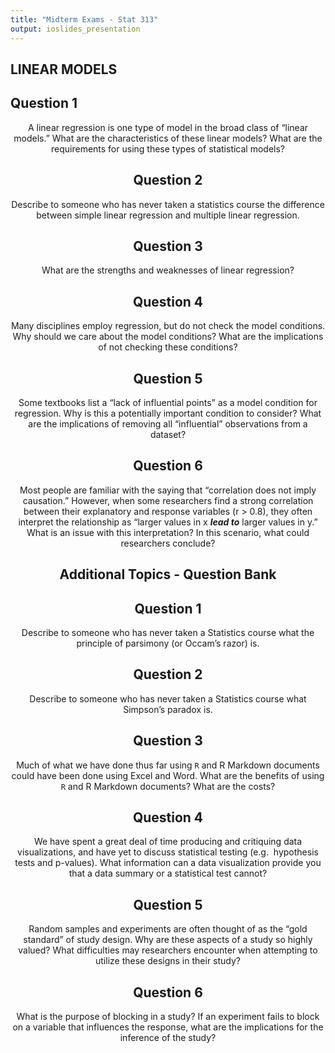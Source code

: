```yaml
---
title: "Midterm Exams - Stat 313"
output: ioslides_presentation
---
```


## LINEAR MODELS

## Question 1 

<center>

A linear regression is one type of model in the broad class of "linear models." 
What are the characteristics of these linear models? What are the requirements 
for using these types of statistical models? 

## Question 2

<center>

Describe to someone who has never taken a statistics course the difference 
between simple linear regression and multiple linear regression. 

## Question 3

<center> 

What are the strengths and weaknesses of linear regression?  

## Question 4 

<center> 

Many disciplines employ regression, but do not check the model conditions. 
Why should we care about the model conditions? What are the implications of not 
checking these conditions?  

## Question 5 

<center> 

Some textbooks list a "lack of influential points" as a model condition for 
regression. Why is this a potentially important condition to consider? What 
are the implications of removing all "influential" observations from a dataset?  

## Question 6 

<center> 

Most people are familiar with the saying that "correlation does not imply 
causation." However, when some researchers find a strong correlation between 
their explanatory and response variables (r > 0.8), they often interpret the 
relationship as "larger values in x **_lead to_** larger values in y." What is an 
issue with this interpretation? In this scenario, what could researchers 
conclude?  


## Additional Topics - Question Bank

## Question 1 

<center> 

Describe to someone who has never taken a Statistics course what the principle 
of parsimony (or Occam's razor) is. 

## Question 2 

<center> 

Describe to someone who has never taken a Statistics course what Simpson's
paradox is. 

## Question 3 

<center> 

Much of what we have done thus far using `R` and R Markdown documents could
have been done using Excel and Word. What are the benefits of using `R` and 
R Markdown documents? What are the costs?  

## Question 4 

<center> 

We have spent a great deal of time producing and critiquing data
visualizations, and have yet to discuss statistical testing (e.g. 
hypothesis tests and p-values). What information can a data visualization
provide you that a data summary or a statistical test cannot?   

## Question 5 

<center> 

Random samples and experiments are often thought of as the "gold standard" of 
study design. Why are these aspects of a study so highly valued? What
difficulties may researchers encounter when attempting to utilize these 
designs in their study? 

## Question 6 

<center> 

What is the purpose of blocking in a study? If an experiment fails to block 
on a variable that influences the response, what are the implications for the 
inference of the study?  

